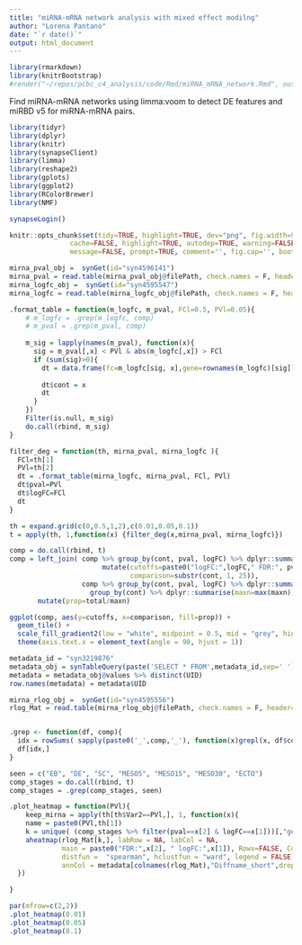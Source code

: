 ```yaml
---
title: "miRNA-mRNA network analysis with mixed effect modilng"
author: "Lorena Pantano"
date: "`r date()`"
output: html_document
---
```


```r
library(rmarkdown)
library(knitrBootstrap)
#render("~/repos/pcbc_c4_analysis/code/Rmd/miRNA_mRNA_network.Rmd", output_dir = "~/Dropbox/Public/hsph/pcbc")
```


Find miRNA-mRNA networks using limma:voom to detect DE features and miRBD v5 for miRNA-mRNA pairs.


```r

library(tidyr)
library(dplyr)
library(knitr)
library(synapseClient)
library(limma)
library(reshape2)
library(gplots)
library(ggplot2)
library(RColorBrewer)
library(NMF)

synapseLogin()

knitr::opts_chunk$set(tidy=TRUE, highlight=TRUE, dev="png", fig.width=9,fig.heigh=9,
               cache=FALSE, highlight=TRUE, autodep=TRUE, warning=FALSE, error=FALSE,
               message=FALSE, prompt=TRUE, comment='', fig.cap='', bootstrap.show.code=FALSE, echo=FALSE)

mirna_pval_obj =  synGet(id="syn4596141")
mirna_pval = read.table(mirna_pval_obj@filePath, check.names = F, header=T, row.names=1, sep="\t")
mirna_logfc_obj =  synGet(id="syn4595547")
mirna_logfc = read.table(mirna_logfc_obj@filePath, check.names = F, header=T, row.names=1, sep="\t")
```

```r
.format_table = function(m_logfc, m_pval, FCl=0.5, PVl=0.05){
    # m_logfc = .grep(m_logfc, comp)
    # m_pval = .grep(m_pval, comp)
    
    m_sig = lapply(names(m_pval), function(x){
      sig = m_pval[,x] < PVl & abs(m_logfc[,x]) > FCl
      if (sum(sig)>0){
        dt = data.frame(fc=m_logfc[sig, x],gene=rownames(m_logfc)[sig])
      
        dt$cont = x
        dt
      }
    })
    Filter(is.null, m_sig)
    do.call(rbind, m_sig)
}

filter_deg = function(th, mirna_pval, mirna_logfc ){
  FCl=th[1]
  PVl=th[2]
  dt = .format_table(mirna_logfc, mirna_pval, FCl, PVl)
  dt$pval=PVl
  dt$logFC=FCl
  dt
}

```


```r
th = expand.grid(c(0,0.5,1,2),c(0.01,0.05,0.1))
t = apply(th, 1,function(x) {filter_deg(x,mirna_pval, mirna_logfc)})

comp = do.call(rbind, t)
comp = left_join( comp %>% group_by(cont, pval, logFC) %>% dplyr::summarise(total=n()) %>%
                       mutate(cutoffs=paste0("logFC:",logFC," FDR:", pval), 
                              comparison=substr(cont, 1, 25)),
                  comp %>% group_by(cont, pval, logFC) %>% dplyr::summarise(maxn=n()) %>% 
                    group_by(cont) %>% dplyr::summarise(maxn=max(maxn)), by='cont' )  %>%
       mutate(prop=total/maxn)

ggplot(comp, aes(y=cutoffs, x=comparison, fill=prop)) +
  geom_tile() +
  scale_fill_gradient2(low = "white", midpoint = 0.5, mid = "grey", high = "black") +
  theme(axis.text.x = element_text(angle = 90, hjust = 1))

```


```r

metadata_id = "syn3219876"
metadata_obj = synTableQuery(paste('SELECT * FROM',metadata_id,sep=' '))
metadata = metadata_obj@values %>% distinct(UID)
row.names(metadata) = metadata$UID

mirna_rlog_obj =  synGet(id="syn4595556")
rlog_Mat = read.table(mirna_rlog_obj@filePath, check.names = F, header=T, row.names=1, sep="\t")


.grep <- function(df, comp){
  idx = rowSums( sapply(paste0('_',comp,'_'), function(x)grepl(x, df$cont) ) ) > 0
  df[idx,]
}

seen = c("EB", "DE", "SC", "MESO5", "MESO15", "MESO30", "ECTO")
comp_stages = do.call(rbind, t)
comp_stages = .grep(comp_stages, seen)

.plot_heatmap = function(PVl){
    keep_mirna = apply(th[th$Var2==PVl,], 1, function(x){
    name = paste0(PVl,th[1])
    k = unique( (comp_stages %>% filter(pval==x[2] & logFC==x[1]))[,"gene"])
    aheatmap(rlog_Mat[k,], labRow = NA, labCol = NA, 
             main = paste0("FDR:",x[2], " logFC:",x[1]), Rowv=FALSE, Colv=FALSE,
             distfun =  "spearman", hclustfun = "ward", legend = FALSE,
             annCol = metadata[colnames(rlog_Mat),"Diffname_short",drop=F])
  })

}

par(mfrow=c(2,2))
.plot_heatmap(0.01)  
.plot_heatmap(0.05)  
.plot_heatmap(0.1)  


```

```r

```

